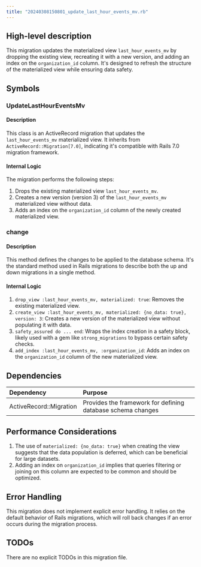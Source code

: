 ```yaml
---
title: "20240308150801_update_last_hour_events_mv.rb"
---
```


## High-level description
This migration updates the materialized view `last_hour_events_mv` by dropping the existing view, recreating it with a new version, and adding an index on the `organization_id` column. It's designed to refresh the structure of the materialized view while ensuring data safety.

## Symbols

### UpdateLastHourEventsMv
#### Description
This class is an ActiveRecord migration that updates the `last_hour_events_mv` materialized view. It inherits from `ActiveRecord::Migration[7.0]`, indicating it's compatible with Rails 7.0 migration framework.

#### Internal Logic
The migration performs the following steps:
1. Drops the existing materialized view `last_hour_events_mv`.
2. Creates a new version (version 3) of the `last_hour_events_mv` materialized view without data.
3. Adds an index on the `organization_id` column of the newly created materialized view.

### change
#### Description
This method defines the changes to be applied to the database schema. It's the standard method used in Rails migrations to describe both the up and down migrations in a single method.

#### Internal Logic
1. `drop_view :last_hour_events_mv, materialized: true`: Removes the existing materialized view.
2. `create_view :last_hour_events_mv, materialized: {no_data: true}, version: 3`: Creates a new version of the materialized view without populating it with data.
3. `safety_assured do ... end`: Wraps the index creation in a safety block, likely used with a gem like `strong_migrations` to bypass certain safety checks.
4. `add_index :last_hour_events_mv, :organization_id`: Adds an index on the `organization_id` column of the new materialized view.

## Dependencies
| Dependency | Purpose |
|:-----------|:--------|
| ActiveRecord::Migration | Provides the framework for defining database schema changes |

## Performance Considerations
1. The use of `materialized: {no_data: true}` when creating the view suggests that the data population is deferred, which can be beneficial for large datasets.
2. Adding an index on `organization_id` implies that queries filtering or joining on this column are expected to be common and should be optimized.

## Error Handling
This migration does not implement explicit error handling. It relies on the default behavior of Rails migrations, which will roll back changes if an error occurs during the migration process.

## TODOs
There are no explicit TODOs in this migration file.